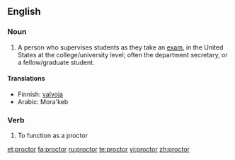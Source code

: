{{see|Proctor}}
==English==

===Noun===
{{en-noun}}
# A person who supervises students as they take an [[exam]], in the United States at the college/university level; often the department secretary, or a fellow/graduate student.

====Translations====
*Finnish: [[valvoja]]
*Arabic: Mora'keb

===Verb===
{{en-verb}}

# To function as a proctor

[[et:proctor]]
[[fa:proctor]]
[[ru:proctor]]
[[te:proctor]]
[[vi:proctor]]
[[zh:proctor]]